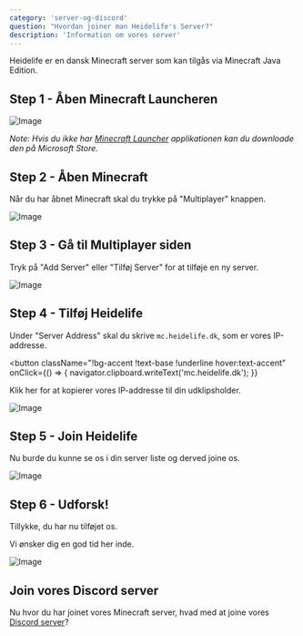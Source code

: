 ```yaml
---
category: 'server-og-discord'
question: "Hvordan joiner man Heidelife's Server?"
description: 'Information om vores server'
---
```


Heidelife er en dansk Minecraft server som kan tilgås via Minecraft Java Edition.

## Step 1 - Åben Minecraft Launcheren

![Image](/images/faq/how-to-join/step-1.png)

_Note: Hvis du ikke har [Minecraft Launcher](https://www.xbox.com/en-us/games/store/Minecraft-Launcher/9PGW18NPBZV5) applikationen kan du downloade den på Microsoft Store._

## Step 2 - Åben Minecraft

Når du har åbnet Minecraft skal du trykke på "Multiplayer" knappen.

![Image](/images/faq/how-to-join/step-2.png)

## Step 3 - Gå til Multiplayer siden

Tryk på "Add Server" eller "Tilføj Server" for at tilføje en ny server.

![Image](/images/faq/how-to-join/step-3.png)

## Step 4 - Tilføj Heidelife

Under "Server Address" skal du skrive `mc.heidelife.dk`, som er vores IP-addresse.

<button
  className="!bg-accent !text-base !underline hover:text-accent"
  onClick={() => {
    navigator.clipboard.writeText('mc.heidelife.dk');
  }}
>
  Klik her for at kopierer vores IP-addresse til din udklipsholder.
</button>

![Image](/images/faq/how-to-join/step-4.png)

## Step 5 - Join Heidelife

Nu burde du kunne se os i din server liste og derved joine os.

![Image](/images/faq/how-to-join/step-5.png)

## Step 6 - Udforsk!

Tillykke, du har nu tilføjet os.

Vi ønsker dig en god tid her inde.

![Image](/images/faq/how-to-join/step-6.png)

## Join vores Discord server

Nu hvor du har joinet vores Minecraft server, hvad med at joine vores [Discord server](https://discord.gg/NBppK3W76m)?
